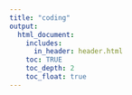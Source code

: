 ```yaml
---
title: "coding"
output: 
  html_document:
    includes:
      in_header: header.html
    toc: TRUE
    toc_depth: 2
    toc_float: true
---
```

```{=html}
<style>
h1.title {
    font-family: 'Kanit', sans-serif;
    font-weight: 600;
    font-style: normal;
    font-size: 62px;
    letter-spacing: 8px; 
    text-align:center;
}
</style>
```
